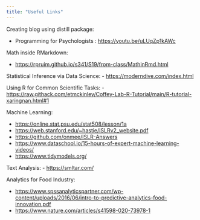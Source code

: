```yaml
---
title: "Useful Links"
---
```

Creating blog using distill package: 

- Programming for Psychologists : <https://youtu.be/uLUqZp1kAWc>

Math inside RMarkdown:

- <https://rpruim.github.io/s341/S19/from-class/MathinRmd.html>

Statistical Inference via Data Science:
- <https://moderndive.com/index.html>

Using R for Common Scientific Tasks:
- <https://raw.githack.com/etmckinley/Coffey-Lab-R-Tutorial/main/R-tutorial-xaringnan.html#1>


Machine Learning:

- <https://online.stat.psu.edu/stat508/lesson/1a>
- <https://web.stanford.edu/~hastie/ISLRv2_website.pdf>
- <https://github.com/onmee/ISLR-Answers>
- <https://www.dataschool.io/15-hours-of-expert-machine-learning-videos/>
- <https://www.tidymodels.org/>

Text Analysis:
- <https://smltar.com/>

Analytics for Food Industry:

- <https://www.spssanalyticspartner.com/wp-content/uploads/2016/06/intro-to-predictive-analytics-food-innovation.pdf>
- <https://www.nature.com/articles/s41598-020-73978-1>